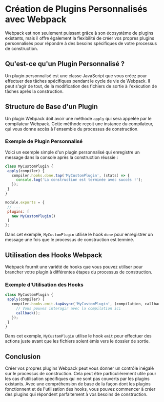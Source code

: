 # Création de Plugins Personnalisés avec Webpack

Webpack est non seulement puissant grâce à son écosystème de plugins existants, mais il offre également la flexibilité de créer vos propres plugins personnalisés pour répondre à des besoins spécifiques de votre processus de construction.

## Qu'est-ce qu'un Plugin Personnalisé ?
Un plugin personnalisé est une classe JavaScript que vous créez pour effectuer des tâches spécifiques pendant le cycle de vie de Webpack. Il peut s'agir de tout, de la modification des fichiers de sortie à l'exécution de tâches après la construction.

## Structure de Base d'un Plugin
Un plugin Webpack doit avoir une méthode `apply` qui sera appelée par le compilateur Webpack. Cette méthode reçoit une instance du compilateur, qui vous donne accès à l'ensemble du processus de construction.

### Exemple de Plugin Personnalisé
Voici un exemple simple d'un plugin personnalisé qui enregistre un message dans la console après la construction réussie :

```javascript copy
class MyCustomPlugin {
 apply(compiler) {
   compiler.hooks.done.tap('MyCustomPlugin', (stats) => {
     console.log('La construction est terminée avec succès !');
   });
 }
}

module.exports = {
 // ...
 plugins: [
   new MyCustomPlugin()
 ]
};
```

Dans cet exemple, `MyCustomPlugin` utilise le hook `done` pour enregistrer un message une fois que le processus de construction est terminé.

## Utilisation des Hooks Webpack
Webpack fournit une variété de hooks que vous pouvez utiliser pour brancher votre plugin à différentes étapes du processus de construction.

### Exemple d'Utilisation des Hooks
```javascript copy
class MyCustomPlugin {
 apply(compiler) {
   compiler.hooks.emit.tapAsync('MyCustomPlugin', (compilation, callback) => {
     // Vous pouvez interagir avec la compilation ici
     callback();
   });
 }
}
```

Dans cet exemple, `MyCustomPlugin` utilise le hook `emit` pour effectuer des actions juste avant que les fichiers soient émis vers le dossier de sortie.

## Conclusion
Créer vos propres plugins Webpack peut vous donner un contrôle inégalé sur le processus de construction. Cela peut être particulièrement utile pour les cas d'utilisation spécifiques qui ne sont pas couverts par les plugins existants. Avec une compréhension de base de la façon dont les plugins fonctionnent et de l'utilisation des hooks, vous pouvez commencer à créer des plugins qui répondent parfaitement à vos besoins de construction.